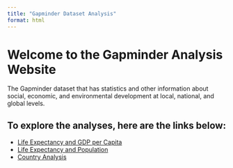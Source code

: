 ```yaml
---
title: "Gapminder Dataset Analysis"
format: html
---
```

# Welcome to the Gapminder Analysis Website

The Gapminder dataset that has statistics and other information about social, economic, and environmental development at local, national, and global levels. 

## To explore the analyses, here are the links below:
- [Life Expectancy and GDP per Capita](life-gdp.qmd)
- [Life Expectancy and Population](life-population.qmd)
- [Country Analysis](country.qmd)

